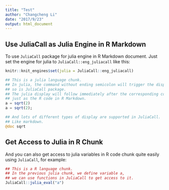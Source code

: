 ```yaml
---
title: "Test"
author: "Changcheng Li"
date: "2017/9/23"
output: html_document
---
```


## Use JuliaCall as Julia Engine in R Markdown

To use `JuliaCall` package for julia engine in R Markdown document.
Just set the engine for julia to `JuliaCall::eng_juliacall` like this:

```r
knitr::knit_engines$set(julia = JuliaCall::eng_juliacall)
```

```julia
## This is a julia language chunk.
## In julia, the command without ending semicolon will trigger the display
## so is JuliaCall package. 
## The julia display will follow immediately after the corresponding command
## just as the R code in R Markdown.
a = sqrt(2)
a = sqrt(2);

## And lots of different types of display are supported in JuliaCall.
## Like markdown.
@doc sqrt
```

## Get Access to Julia in R Chunk

And you can also get access to julia variables in R code chunk quite easily
using `JuliaCall`, for example:
```r
## This is a R language chunk.
## In the previous julia chunk, we define variable a, 
## we can use functions in JuliaCall to get access to it.
JuliaCall::julia_eval("a")
```
